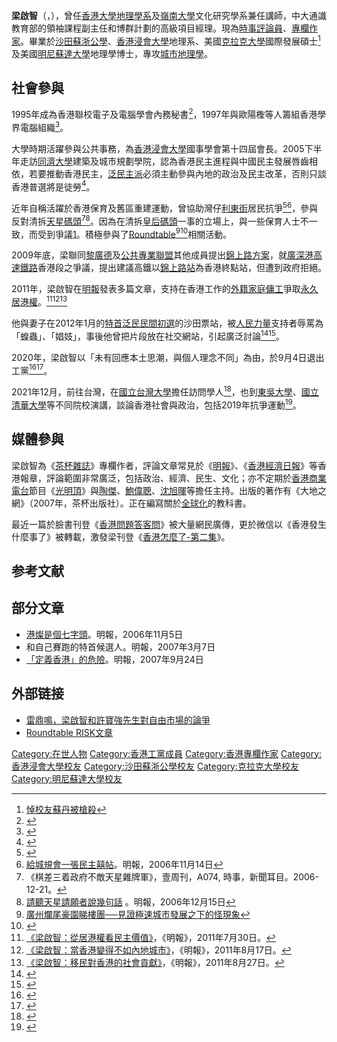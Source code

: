 {{not|梁普智}}
{{Infobox_officeholder
| name          = 梁啟智
| native_name   = Leung Kai-chi
| native_name_lang = en
| image name    = Leung Kai Chi 20170725 (cropped).jpg
| caption       = {{nowrap|2017年的梁啟智}}
| sex           = 男
| office        = [[選舉委員會_(香港)|選舉委員會]]選舉委員
| term_start    = 2011年2月1日
| term_end      = 2016年1月31日
| constituency  = 第二界別高等教育界
| party = {{LPHK}}<small>（2011年—2020年）</small>
| native place = 
| citizenship = 
| nationality = {{CHN-HKG}}
| residence = 
| date of birth = {{birth date and age|1978|12|8}}
| place of birth = {{BHKG}}
| occupation = 學者、時事評論員、作家
| spouse = {{marriage|孫珏|2010-03-21}}
| relatives = 
| education = [[沙田蘇浙公學|沙田蘇浙公學]]
| alma_mater = {{unbulleted list
  | [[香港浸會大學|香港浸會大學]]
  | [[克拉克大學|克拉克大學]]
  | [[明尼蘇達大學|明尼蘇達大學]]
}}
| educate = {{bulleted list
  | [[香港浸會大學|香港浸會大學]]地理社會科學學士
  | [[克拉克大學|克拉克大學]]地理資源及國際發展文學碩士
  | [[明尼蘇達大學|明尼蘇達大學]]地理學哲學博士
}}
| research = [[城市地理學|城市地理學]]
}}

'''梁啟智'''（{{lang-en|Leung Kai Chi}}，{{bd|1978年|12月8日|catIdx=梁L}}），曾任[[香港大學|香港大學]][[地理學|地理學系]]及[[嶺南大學_(香港)|嶺南大學]]文化研究學系兼任講師，中大通識教育部的領袖課程副主任和博群計劃的高級項目經理。現為[[時事評論員|時事評論員]]、[[專欄作家|專欄作家]]。畢業於[[沙田蘇浙公學|沙田蘇浙公學]]、[[香港浸會大學|香港浸會大學]]地理系、美國[[克拉克大學|克拉克大學]]國際發展碩士<ref>[http://ladies.sina.com.hk/cgi-bin/nw/show.cgi/217/4/1/185389/1.html 悼校友蘇丹被槍殺]{{Dead link|date=2019年11月 |bot=InternetArchiveBot |fix-attempted=yes }}</ref>及美國[[明尼蘇達大學|明尼蘇達大學]]地理學博士，專攻[[城市地理學|城市地理學]]。

==社會參與==
1995年成為香港聯校電子及電腦學會內務秘書<ref>{{Cite web |url=http://jsecs.org/about-us/17th-jsecs |title=17th HKJSECS (1995-1996) - HKJSECS 香港聯電 |accessdate=2013-10-06 |archive-date=2013-11-14 |archive-url=https://web.archive.org/web/20131114213008/http://jsecs.org/about-us/17th-jsecs |dead-url=no }}</ref>，1997年與歐陽檉等人籌組香港學界電腦組織<ref>{{Cite web |url=http://www.hkico.org/ |title=香港學界電腦組織 |accessdate=2009-11-24 |archive-date=2009-09-26 |archive-url=https://web.archive.org/web/20090926165456/http://www.hkico.org/ |dead-url=no }}</ref>。

大學時期活躍參與公共事務，為[[香港浸會大學|香港浸會大學]]國事學會第十四屆會長。2005下半年走訪[[同濟大學|同濟大學]]建築及城市規劃學院，認為香港民主進程與中國民主發展唇齒相依，若要推動香港民主，[[泛民主派|泛民主派]]必須主動參與內地的政治及民主改革，否則只談香港普選將是徒勞<ref>{{Cite web |url=http://www.thinkdifferent.to:16080/carpier/0511.html#051113 |title=《政改 — 九七以來最無謂的爭議》，明報，2005年11月13日，梁啟智 |accessdate=2007年5月5日 |archive-date=2007年2月21日 |archive-url=https://web.archive.org/web/20070221235321/http://www.thinkdifferent.to:16080/carpier/0511.html#051113 |dead-url=yes }}</ref>。

近年自稱活躍於香港保育及舊區重建運動，曾協助灣仔[[利東街|利東街]]居民抗爭<ref>{{Cite web |url=http://leetungvideo.blogspot.com/2006/10/131411-2-311-211-7pm.html |title=灣仔h15重建區 |accessdate=2008-01-21 |archive-date=2016-03-05 |archive-url=https://web.archive.org/web/20160305001451/http://leetungvideo.blogspot.com/2006/10/131411-2-311-211-7pm.html |dead-url=no }}</ref><ref>[http://www.inmediahk.net/public/article?item_id=167306&group_id=53 給城規會一張民主囍帖]{{dead link|date=2018年3月 |bot=InternetArchiveBot |fix-attempted=yes }}。明報，2006年11月14日</ref>，參與反對清拆[[天星碼頭|天星碼頭]]<ref>《棋差三着政府不敵天星雜牌軍》，壹周刊，A074, 時事，新聞耳目。2006-12-21。</ref><ref>[http://lazylife.org/2006/12/15/554 請聽天星請願者說幾句話] {{Wayback|url=http://lazylife.org/2006/12/15/554 |date=20080119032337 }}。明報，2006年12月15日</ref>。因為在清拆[[皇后碼頭|皇后碼頭]]一事的立場上，與一些保育人士不一致，而受到爭議[http://martinoei.wordpress.com]{{Wayback|url=http://martinoei.wordpress.com/ |date=20200112121122 }}。積極參與了[[Roundtable|Roundtable]]<ref>[http://www.inmediahk.net/public/article?item_id=161912&group_id=14 廣州爛尾豪園睇樓團──見證極速城市發展之下的怪現象]{{dead link|date=2018年3月 |bot=InternetArchiveBot |fix-attempted=yes }}</ref><ref>{{Cite web |url=http://www.roundtable.com.hk/ |title=Roundtable |accessdate=2007-04-25 |archive-date=2007-04-27 |archive-url=https://web.archive.org/web/20070427013545/http://www.roundtable.com.hk/ |dead-url=no }}</ref>相關活動。

2009年底，梁聯同[[黎廣德|黎廣德]]及[[公共專業聯盟|公共專業聯盟]]其他成員提出[[廣深港高速鐵路香港段錦上路方案|錦上路方案]]，就[[廣深港高速鐵路|廣深港高速鐵路]]香港段之爭議，提出建議高鐵以[[錦上路站|錦上路站]]為香港終點站，但遭到政府拒絕。

2011年，梁啟智在[[明報|明報]]發表多篇文章，支持在香港工作的[[香港外籍家庭傭工|外籍家庭傭工]]爭取[[香港居留權爭議#外傭居港權爭議|永久居港權]]。<ref>[http://news.sina.com.hk/news/6/1/1/2394376/1.html 《梁啟智：從居港權看民主價值》]{{dead link|date=2018年3月 |bot=InternetArchiveBot |fix-attempted=yes }}，《明報》，2011年7月30日。</ref><ref>[http://news.sina.com.hk/news/8/1/1/2409398/1.html 《梁啟智：當香港變得不如內地城市》]{{dead link|date=2018年3月 |bot=InternetArchiveBot |fix-attempted=yes }}，《明報》，2011年8月17日。</ref><ref>[http://news.sina.com.hk/news/8/1/1/2419255/1.html 《梁啟智：移民對香港的社會貢獻》]{{dead link|date=2018年3月 |bot=InternetArchiveBot |fix-attempted=yes }}，《明報》，2011年8月27日。</ref>

他與妻子在2012年1月的[[2012年香港行政長官選舉|特首泛民民間初選]]的沙田票站，被[[人民力量|人民力量]]支持者辱罵為「蝗蟲」、「娼妓」，事後他曾把片段放在社交網站，引起廣泛討論<ref>{{Cite web|url=https://life.mingpao.com/general/article?issue=20120111&nodeid=1508141839941|title=阻初選罵市民招眾怒 人民力量義工拒道歉|date=2012-01-11|work=明報|accessdate=2021-02-12}}</ref><ref>{{Cite web|url=http://www.takungpao.com.hk/hongkong/text/2017/0821/106640.html|title=﻿「專家」中「獨」變臉反高鐵|date=2017-08-21|work=大公報|accessdate=2021-02-12}}</ref>。

2020年，梁啟智以「未有回應本土思潮，與個人理念不同」為由，於9月4日退出工黨<ref>{{Cite web|url=https://news.mingpao.com/pns/%E6%B8%AF%E8%81%9E/article/20200905/s00002/1599242069909/|title=【Emily】梁啟智退出工黨：未見行動回應本土思潮|date=2020-09-05|work=明報|accessdate=2021-02-12}}</ref><ref>{{Cite web|url=https://hk.appledaily.com/local/20200904/GA4ENMMYU5AM5ITUJLREJVVZFQ/|title=【李八方online】梁啟智退出工黨：既然理念不同，惟有分開上路|date=2020-09-04|work=蘋果日報 (香港)|accessdate=2021-02-12|archive-date=2021-06-21|archive-url=https://web.archive.org/web/20210621191914/https://hk.appledaily.com/local/20200904/GA4ENMMYU5AM5ITUJLREJVVZFQ/|dead-url=no}}</ref>。

2021年12月，前往台灣，在[[國立台灣大學|國立台灣大學]]擔任訪問學人<ref>{{Cite web|url=https://www.cna.com.tw/news/acn/202112060127.aspx|title=再有香港學者來台 梁啟智將任台大訪問學者}}</ref>，也到[[東吳大學|東吳大學]]、[[國立清華大學|國立清華大學]]等不同院校演講，談論香港社會與政治，包括2019年抗爭運動<ref>{{Cite web|url=https://www.cna.com.tw/news/acn/202204200133.aspx?topic=3852|title=﻿在台港人追求身分認同 梁啟智：2019後新現象}}</ref>。

==媒體參與==
梁啟智為《[[茶杯雜誌|茶杯雜誌]]》專欄作者，評論文章常見於《[[明報|明報]]》、《[[香港經濟日報|香港經濟日報]]》等香港報章，評論範圍非常廣泛，包括政治、經濟、民生、文化；亦不定期於[[香港商業電台|香港商業電台]]節目《[[光明頂_(廣播節目)|光明頂]]》與[[陶傑|陶傑]]、[[鮑偉聰|鮑偉聰]]、[[沈旭暉|沈旭暉]]等擔任主持。出版的著作有《大地之網》（2007年，茶杯出版社）。正在編寫關於[[全球化|全球化]]的教科書。

最近一篇於臉書刊登《[https://www.facebook.com/notes/kai-chi-leung-%E6%A2%81%E5%95%9F%E6%99%BA/%E9%A6%99%E6%B8%AF%E5%95%8F%E9%A1%8C%E7%AD%94%E5%AE%A2%E5%95%8F-%E6%AD%A1%E8%BF%8E%E5%BB%A3%E5%82%B3/738469809523691 香港問題答客問]{{Wayback|url=https://www.facebook.com/notes/kai-chi-leung-%E6%A2%81%E5%95%9F%E6%99%BA/%E9%A6%99%E6%B8%AF%E5%95%8F%E9%A1%8C%E7%AD%94%E5%AE%A2%E5%95%8F-%E6%AD%A1%E8%BF%8E%E5%BB%A3%E5%82%B3/738469809523691 |date=20181107035153 }}》被大量網民廣傳，更於微信以《香港發生什麼事了》被轉載，激發梁刊登《[https://www.facebook.com/notes/kai-chi-leung-%E6%A2%81%E5%95%9F%E6%99%BA/%E9%A6%99%E6%B8%AF%E6%80%8E%E9%BA%BC%E4%BA%86-%E4%B9%8B-%E7%AC%AC%E4%BA%8C%E9%9B%8618%E5%95%8F-%E6%AD%A1%E8%BF%8E%E5%BB%A3%E5%82%B3/742428495794489 香港怎麼了-第二集]{{Wayback|url=https://www.facebook.com/notes/kai-chi-leung-%E6%A2%81%E5%95%9F%E6%99%BA/%E9%A6%99%E6%B8%AF%E6%80%8E%E9%BA%BC%E4%BA%86-%E4%B9%8B-%E7%AC%AC%E4%BA%8C%E9%9B%8618%E5%95%8F-%E6%AD%A1%E8%BF%8E%E5%BB%A3%E5%82%B3/742428495794489 |date=20141107030206 }}》。

==参考文献==
<references />

== 部分文章 ==
* [http://hk.news.yahoo.com/061104/12/1vrpr.html 港燦是個七字頭]{{Wayback|url=http://hk.news.yahoo.com/061104/12/1vrpr.html |date=20061202102336 }}。明報，2006年11月5日
* 和自己賽跑的特首候選人。明報，2007年3月7日
* [http://hk.news.yahoo.com/070923/12/2g76d.html 「定義香港」的危險]。明報，2007年9月24日

==外部链接==
*[https://web.archive.org/web/20070513032509/http://wiki.oursky.com/index.php/%E9%9B%B7%E9%BC%8E%E9%B3%B4,_%E6%A2%81%E5%95%9F%E6%99%BA_%E5%92%8C_%E8%A8%B1%E5%AF%B6%E5%BC%B7%E5%85%88%E7%94%9F%E5%B0%8D%E8%87%AA%E7%94%B1%E5%B8%82%E5%A0%B4%E7%9A%84%E8%AB%96%E7%88%AD 雷鼎鳴，梁啟智和許寶強先生對自由市場的論爭]
*[http://www.roundtable.com.hk/risk/ Roundtable RISK文章]{{Wayback|url=http://www.roundtable.com.hk/risk/ |date=20070329145942 }}

{{DEFAULTSORT:Leung}}
[[Category:在世人物|Category:在世人物]]
[[Category:香港工黨成員|Category:香港工黨成員]]
[[Category:香港專欄作家|Category:香港專欄作家]]
[[Category:香港浸會大學校友|Category:香港浸會大學校友]]
[[Category:沙田蘇浙公學校友|Category:沙田蘇浙公學校友]]
[[Category:克拉克大學校友|Category:克拉克大學校友]]
[[Category:明尼蘇達大學校友|Category:明尼蘇達大學校友]]